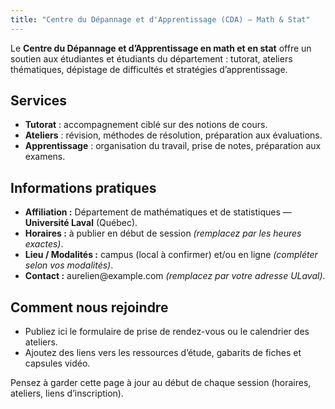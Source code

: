 ```yaml
---
title: "Centre du Dépannage et d'Apprentissage (CDA) — Math & Stat"
---
```


Le **Centre du Dépannage et d'Apprentissage en math et en stat** offre un soutien aux étudiantes et étudiants du département :
tutorat, ateliers thématiques, dépistage de difficultés et stratégies d'apprentissage.

## Services
- **Tutorat** : accompagnement ciblé sur des notions de cours.
- **Ateliers** : révision, méthodes de résolution, préparation aux évaluations.
- **Apprentissage** : organisation du travail, prise de notes, préparation aux examens.

## Informations pratiques
- **Affiliation :** Département de mathématiques et de statistiques — **Université Laval** (Québec).
- **Horaires :** à publier en début de session *(remplacez par les heures exactes)*.
- **Lieu / Modalités :** campus (local à confirmer) et/ou en ligne *(compléter selon vos modalités)*.
- **Contact :** aurelien@example.com *(remplacez par votre adresse ULaval)*.

## Comment nous rejoindre
- Publiez ici le formulaire de prise de rendez-vous ou le calendrier des ateliers.
- Ajoutez des liens vers les ressources d'étude, gabarits de fiches et capsules vidéo.

::: {.callout-important}
Pensez à garder cette page à jour au début de chaque session (horaires, ateliers, liens d'inscription).
:::

